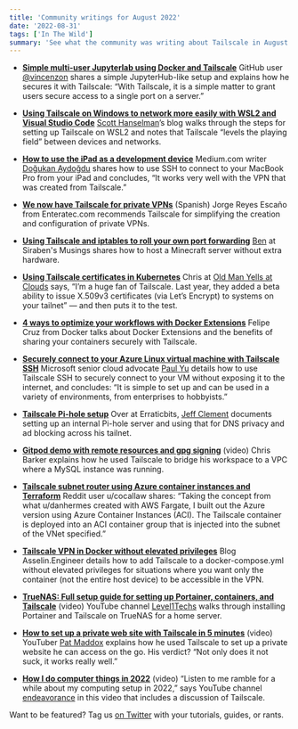 ```yaml
---
title: 'Community writings for August 2022'
date: '2022-08-31'
tags: ['In The Wild']
summary: 'See what the community was writing about Tailscale in August 2022'
---
```


<NewsletterRepublishing />

- [**Simple multi-user Jupyterlab using Docker and Tailscale**](https://github.com/vincenzon/simple-hub?utm_content=August+Newsletter&utm_medium=email_action&utm_source=customer.io)
  GitHub user [@vincenzon](https://github.com/vincenzon?utm_content=August+Newsletter&utm_medium=email_action&utm_source=customer.io) shares a simple JupyterHub-like setup and explains how he secures it with Tailscale: “With Tailscale, it is a simple matter to grant users secure access to a single port on a server.”

- [**Using Tailscale on Windows to network more easily with WSL2 and Visual Studio Code**](https://www.hanselman.com/blog/using-tailscale-on-windows-to-network-more-easily-with-wsl2-and-visual-studio-code?utm_content=August+Newsletter&utm_medium=email_action&utm_source=customer.io)
  [Scott Hanselman](https://www.hanselman.com/about?utm_content=August+Newsletter&utm_medium=email_action&utm_source=customer.io)’s blog walks through the steps for setting up Tailscale on WSL2 and notes that Tailscale “levels the playing field” between devices and networks.

- [**How to use the iPad as a development device**](https://dogukanaydogdu.medium.com/how-to-use-the-ipad-as-a-development-device-26c9357e71bc?utm_content=August+Newsletter&utm_medium=email_action&utm_source=customer.io)
  Medium.com writer [Doğukan Aydoğdu](https://dogukanaydogdu.medium.com/?utm_content=August+Newsletter&utm_medium=email_action&utm_source=customer.io) shares how to use SSH to connect to your MacBook Pro from your iPad and concludes, “It works very well with the VPN that was created from Tailscale.”

- [**We now have Tailscale for private VPNs**](https://enteratec.com/tailscale-vpn-privada-facil-a-rabiar/?utm_content=August+Newsletter&utm_medium=email_action&utm_source=customer.io) (Spanish)
  Jorge Reyes Escaño from Enteratec.com recommends Tailscale for simplifying the creation and configuration of private VPNs.

- [**Using Tailscale and iptables to roll your own port forwarding**](https://siraben.dev/2022/08/01/tailscale-iptables.html?utm_content=August+Newsletter&utm_medium=email_action&utm_source=customer.io)
  [Ben](https://siraben.dev/about/?utm_content=August+Newsletter&utm_medium=email_action&utm_source=customer.io) at Siraben's Musings shares how to host a Minecraft server without extra hardware.

- [**Using Tailscale certificates in Kubernetes**](https://blog.amber.org/blog/2022/08/using-tailscale-certificates-in-kubernetes/?utm_content=August+Newsletter&utm_medium=email_action&utm_source=customer.io)
  Chris at [Old Man Yells at Clouds](https://blog.amber.org/?utm_content=August+Newsletter&utm_medium=email_action&utm_source=customer.io) says, “I’m a huge fan of Tailscale. Last year, they added a beta ability to issue X.509v3 certificates (via Let’s Encrypt) to systems on your tailnet” — and then puts it to the test.

- [**4 ways to optimize your workflows with Docker Extensions**](https://thenewstack.io/4-ways-to-optimize-your-workflows-with-docker-extensions/?utm_content=August+Newsletter&utm_medium=email_action&utm_source=customer.io)
  Felipe Cruz from Docker talks about Docker Extensions and the benefits of sharing your containers securely with Tailscale.

- [**Securely connect to your Azure Linux virtual machine with Tailscale SSH**](https://dev.to/azure/securely-connect-to-your-azure-linux-virtual-machine-with-tailscale-ssh-dkf?utm_content=August+Newsletter&utm_medium=email_action&utm_source=customer.io)
  Microsoft senior cloud advocate [Paul Yu](https://dev.to/pauldotyu?utm_content=August+Newsletter&utm_medium=email_action&utm_source=customer.io) details how to use Tailscale SSH to securely connect to your VM without exposing it to the internet, and concludes: “It is simple to set up and can be used in a variety of environments, from enterprises to hobbyists.”

- [**Tailscale Pi-hole setup**](https://www.erraticbits.ca/post/2022/tailscale_pihole/?utm_content=August+Newsletter&utm_medium=email_action&utm_source=customer.io)
  Over at Erraticbits, [Jeff Clement](https://www.erraticbits.ca/about/?utm_content=August+Newsletter&utm_medium=email_action&utm_source=customer.io) documents setting up an internal Pi-hole server and using that for DNS privacy and ad blocking across his tailnet.

- [**Gitpod demo with remote resources and gpg signing**](https://www.loom.com/share/60c0be2901664bfaa650c25de713a66f?utm_content=August+Newsletter&utm_medium=email_action&utm_source=customer.io) (video)
  Chris Barker explains how he used Tailscale to bridge his workspace to a VPC where a MySQL instance was running.

- [**Tailscale subnet router using Azure container instances and Terraform**](https://www.reddit.com/r/Tailscale/comments/wu5hcb/tailscale_subnet_router_using_azure_container/?utm_content=August+Newsletter&utm_medium=email_action&utm_source=customer.io)
  Reddit user u/cocallaw shares: “Taking the concept from what u/danhermes created with AWS Fargate, I built out the Azure version using Azure Container Instances (ACI). The Tailscale container is deployed into an ACI container group that is injected into the subnet of the VNet specified.”

- [**Tailscale VPN in Docker without elevated privileges**](https://asselin.engineer/tailscale-docker?utm_content=August+Newsletter&utm_medium=email_action&utm_source=customer.io)
  Blog Asselin.Engineer details how to add Tailscale to a docker-compose.yml without elevated privileges for situations where you want only the container (not the entire host device) to be accessible in the VPN.

- [**TrueNAS: Full setup guide for setting up Portainer, containers, and Tailscale**](https://www.youtube.com/watch?v=R7BXEuKjJ0k&utm_content=August+Newsletter&utm_medium=email_action&utm_source=customer.io) (video)
  YouTube channel [Level1Techs](https://www.youtube.com/c/Level1Techs?utm_content=August+Newsletter&utm_medium=email_action&utm_source=customer.io) walks through installing Portainer and Tailscale on TrueNAS for a home server.

- [**How to set up a private web site with Tailscale in 5 minutes**](https://www.youtube.com/watch?v=IhefP5TrLv8&utm_content=August+Newsletter&utm_medium=email_action&utm_source=customer.io) (video)
  YouTuber [Pat Maddox](https://www.youtube.com/c/PatMaddox?utm_content=August+Newsletter&utm_medium=email_action&utm_source=customer.io) explains how he used Tailscale to set up a private website he can access on the go. His verdict? “Not only does it not suck, it works really well.”

- [**How I do computer things in 2022**](https://www.youtube.com/watch?v=EMN7r0PJhpk&utm_content=August+Newsletter&utm_medium=email_action&utm_source=customer.io) (video)
  “Listen to me ramble for a while about my computing setup in 2022,” says YouTube channel [endeavorance](https://www.youtube.com/c/endeavorance?utm_content=August+Newsletter&utm_medium=email_action&utm_source=customer.io) in this video that includes a discussion of Tailscale.

Want to be featured? Tag us [on Twitter](https://twitter.com/tailscale) with your tutorials, guides, or rants.
